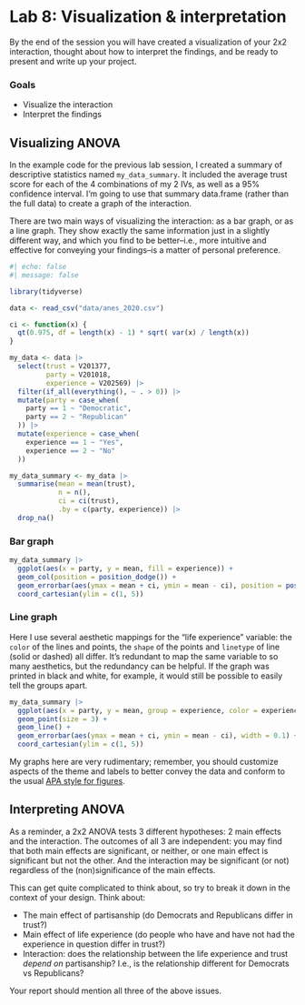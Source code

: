 # Lab 8: Visualization & interpretation {.unnumbered}

By the end of the session you will have created a visualization of your 2x2 interaction, thought about how to interpret the findings, and be ready to present and write up your project.


### Goals

- Visualize the interaction
- Interpret the findings


## Visualizing ANOVA

In the example code for the previous lab session, I created a summary of descriptive statistics named `my_data_summary`. It included the average trust score for each of the 4 combinations of my 2 IVs, as well as a 95% confidence interval. I'm going to use that summary data.frame (rather than the full data) to create a graph of the interaction.

There are two main ways of visualizing the interaction: as a bar graph, or as a line graph. They show exactly the same information just in a slightly different way, and which you find to be better--i.e., more intuitive and effective for conveying your findings--is a matter of personal preference.

```r
#| echo: false
#| message: false

library(tidyverse)

data <- read_csv("data/anes_2020.csv")

ci <- function(x) {
  qt(0.975, df = length(x) - 1) * sqrt( var(x) / length(x))
}

my_data <- data |> 
  select(trust = V201377, 
         party = V201018,
         experience = V202569) |> 
  filter(if_all(everything(), ~ . > 0)) |>
  mutate(party = case_when(
    party == 1 ~ "Democratic",
    party == 2 ~ "Republican"
  )) |> 
  mutate(experience = case_when(
    experience == 1 ~ "Yes",
    experience == 2 ~ "No"
  )) 

my_data_summary <- my_data |> 
  summarise(mean = mean(trust), 
            n = n(),
            ci = ci(trust),
            .by = c(party, experience)) |> 
  drop_na()
```

### Bar graph

```r
my_data_summary |> 
  ggplot(aes(x = party, y = mean, fill = experience)) +
  geom_col(position = position_dodge()) +
  geom_errorbar(aes(ymax = mean + ci, ymin = mean - ci), position = position_dodge(width = 0.9), width = 0.3) +
  coord_cartesian(ylim = c(1, 5))
```

### Line graph

Here I use several aesthetic mappings for the "life experience" variable: the `color` of the lines and points, the `shape` of the points and `linetype` of line (solid or dashed) all differ. It's redundant to map the same variable to so many aesthetics, but the redundancy can be helpful. If the graph was printed in black and white, for example, it would still be possible to easily tell the groups apart.

```r
my_data_summary |> 
  ggplot(aes(x = party, y = mean, group = experience, color = experience, linetype = experience, shape = experience)) +
  geom_point(size = 3) +
  geom_line() +
  geom_errorbar(aes(ymax = mean + ci, ymin = mean - ci), width = 0.1) +
  coord_cartesian(ylim = c(1, 5))
```


My graphs here are very rudimentary; remember, you should customize aspects of the theme and labels to better convey the data and conform to the usual [APA style for figures](https://apastyle.apa.org/style-grammar-guidelines/tables-figures/figures).


## Interpreting ANOVA

As a reminder, a 2x2 ANOVA tests 3 different hypotheses: 2 main effects and the interaction. The outcomes of all 3 are independent: you may find that both main effects are significant, or neither, or one main effect is significant but not the other. And the interaction may be significant (or not) regardless of the (non)significance of the main effects.

This can get quite complicated to think about, so try to break it down in the context of your design. Think about:

- The main effect of partisanship (do Democrats and Republicans differ in trust?)
- Main effect of life experience (do people who have and have not had the experience in question differ in trust?)
- Interaction: does the relationship between the life experience and trust *depend on* partisanship? I.e., is the relationship different for Democrats vs Republicans?

Your report should mention all three of the above issues.
